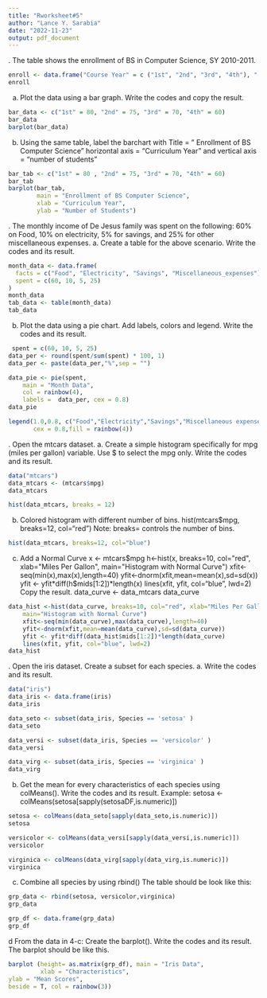 ```yaml
---
title: "Rworksheet#5"
author: "Lance Y. Sarabia"
date: "2022-11-23"
output: pdf_document
---
```

\hfill\break
1. The table shows the enrollment of BS in Computer Science, SY 2010-2011.
```r
enroll <- data.frame("Course Year" = c ("1st", "2nd", "3rd", "4th"), " 2019–2020" = c(80, 75, 70, 60))
enroll
```
\hfill\break
a. Plot the data using a bar graph. Write the codes and copy the result.
```r
bar_data <- c("1st" = 80, "2nd" = 75, "3rd" = 70, "4th" = 60)
bar_data
barplot(bar_data)
```
\hfill\break
b. Using the same table, label the barchart with Title = ” Enrollment of BS Computer Science" horizontal axis = “Curriculum Year” and vertical axis = “number of students”
```r
bar_tab <- c("1st" = 80 , "2nd" = 75, "3rd" = 70, "4th" = 60)
bar_tab
barplot(bar_tab, 
        main = "Enrollment of BS Computer Science", 
        xlab = "Curriculum Year", 
        ylab = "Number of Students")
```
\hfill\break
2. The monthly income of De Jesus family was spent on the following: 60% on Food, 10% on electricity, 5% for savings, and 25% for other miscellaneous expenses.
a. Create a table for the above scenario. Write the codes and its result.
```r
month_data <- data.frame(
  facts = c("Food", "Electricity", "Savings", "Miscellaneous_expenses"),
  spent = c(60, 10, 5, 25)
)
month_data
tab_data <- table(month_data)
tab_data
```
\hfill\break
b. Plot the data using a pie chart. Add labels, colors and legend. Write the codes and its result.
```r
 spent = c(60, 10, 5, 25)
data_per <- round(spent/sum(spent) * 100, 1)
data_per <- paste(data_per,"%",sep = "")

data_pie <- pie(spent,
    main = "Month Data",
    col = rainbow(4),
    labels =  data_per, cex = 0.8)
data_pie

legend(1.0,0.8, c("Food","Electricity","Savings","Miscellaneous expenses"),
       cex = 0.8,fill = rainbow(4))
```
\hfill\break
3. Open the mtcars dataset.
a. Create a simple histogram specifically for mpg (miles per gallon) variable. Use $ to select the mpg only. Write the codes and its result.
```r
data("mtcars")
data_mtcars <- (mtcars$mpg)
data_mtcars

hist(data_mtcars, breaks = 12)
```
\hfill\break
b. Colored histogram with different number of bins. 
hist(mtcars$mpg, breaks=12, col="red") Note: breaks= controls the number of bins.
```r
hist(data_mtcars, breaks=12, col="blue")
```
\hfill\break
c. Add a Normal Curve x <- mtcars$mpg
h<-hist(x, breaks=10, col="red", xlab="Miles Per Gallon", main="Histogram with Normal Curve") xfit<-seq(min(x),max(x),length=40) yfit<-dnorm(xfit,mean=mean(x),sd=sd(x)) yfit <- yfit*diff(h$mids[1:2])*length(x) lines(xfit, yfit, col="blue", lwd=2) Copy the result.
data_curve <- data_mtcars
data_curve
```r
data_hist <-hist(data_curve, breaks=10, col="red", xlab="Miles Per Gallon",
    main="Histogram with Normal Curve")
    xfit<-seq(min(data_curve),max(data_curve),length=40)
    yfit<-dnorm(xfit,mean=mean(data_curve),sd=sd(data_curve))
    yfit <- yfit*diff(data_hist$mids[1:2])*length(data_curve)
    lines(xfit, yfit, col="blue", lwd=2)
data_hist
```
\hfill\break
4. Open the iris dataset. Create a subset for each species.
a. Write the codes and its result.
```r
data("iris")
data_iris <- data.frame(iris)
data_iris

data_seto <- subset(data_iris, Species == 'setosa' )
data_seto

data_versi <- subset(data_iris, Species == 'versicolor' )
data_versi

data_virg <- subset(data_iris, Species == 'virginica' )
data_virg
```
\hfill\break
b. Get the mean for every characteristics of each species using colMeans(). Write the codes and its result. Example: setosa <- colMeans(setosa[sapply(setosaDF,is.numeric)])
```r
setosa <- colMeans(data_seto[sapply(data_seto,is.numeric)])
setosa

versicolor <- colMeans(data_versi[sapply(data_versi,is.numeric)])
versicolor

virginica <- colMeans(data_virg[sapply(data_virg,is.numeric)])
virginica
```
\hfill\break
c. Combine all species by using rbind() The table should be look like this:
```r
grp_data <- rbind(setosa, versicolor,virginica)
grp_data

grp_df <- data.frame(grp_data)
grp_df
```
\hfill\break
d  From the data in 4-c: Create the barplot(). Write the codes and its result. The barplot should be like this.
```r
barplot (height= as.matrix(grp_df), main = "Iris Data",
         xlab = "Characteristics",
ylab = "Mean Scores",
beside = T, col = rainbow(3))
```